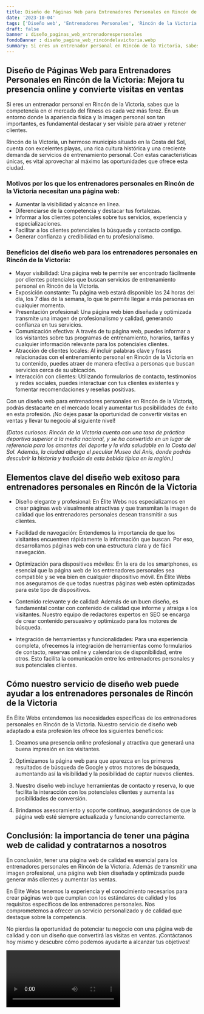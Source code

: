 ```yaml
---
title: Diseño de Páginas Web para Entrenadores Personales en Rincón de la Victoria
date: '2023-10-04'
tags: ['Diseño web', 'Entrenadores Personales', 'Rincón de la Victoria']
draft: false
banner : diseño_paginas_web_entrenadorespersonales
fondoBanner : diseño_pagina_web_rincóndelavictoria.webp
summary: Si eres un entrenador personal en Rincón de la Victoria, sabes que la competencia en el mercado del fitness es cada vez más feroz. En un entorno donde la apariencia física y la imagen personal son tan importantes, es fundamental destacar y ser visible para atraer y retener clientes.
---
```


## Diseño de Páginas Web para Entrenadores Personales en Rincón de la Victoria: Mejora tu presencia online y convierte visitas en ventas

Si eres un entrenador personal en Rincón de la Victoria, sabes que la competencia en el mercado del fitness es cada vez más feroz. En un entorno donde la apariencia física y la imagen personal son tan importantes, es fundamental destacar y ser visible para atraer y retener clientes.

Rincón de la Victoria, un hermoso municipio situado en la Costa del Sol, cuenta con excelentes playas, una rica cultura histórica y una creciente demanda de servicios de entrenamiento personal. Con estas características únicas, es vital aprovechar al máximo las oportunidades que ofrece esta ciudad.

### Motivos por los que los entrenadores personales en Rincón de la Victoria necesitan una página web:

- Aumentar la visibilidad y alcance en línea.
- Diferenciarse de la competencia y destacar tus fortalezas.
- Informar a los clientes potenciales sobre tus servicios, experiencia y especializaciones.
- Facilitar a los clientes potenciales la búsqueda y contacto contigo.
- Generar confianza y credibilidad en tu profesionalismo.

### Beneficios del diseño web para los entrenadores personales en Rincón de la Victoria:

- Mayor visibilidad: Una página web te permite ser encontrado fácilmente por clientes potenciales que buscan servicios de entrenamiento personal en Rincón de la Victoria.
- Exposición constante: Tu página web estará disponible las 24 horas del día, los 7 días de la semana, lo que te permite llegar a más personas en cualquier momento.
- Presentación profesional: Una página web bien diseñada y optimizada transmite una imagen de profesionalismo y calidad, generando confianza en tus servicios.
- Comunicación efectiva: A través de tu página web, puedes informar a los visitantes sobre tus programas de entrenamiento, horarios, tarifas y cualquier información relevante para los potenciales clientes.
- Atracción de clientes locales: Al incluir palabras clave y frases relacionadas con el entrenamiento personal en Rincón de la Victoria en tu contenido, puedes atraer de manera efectiva a personas que buscan servicios cerca de su ubicación.
- Interacción con clientes: Utilizando formularios de contacto, testimonios y redes sociales, puedes interactuar con tus clientes existentes y fomentar recomendaciones y reseñas positivas.

Con un diseño web para entrenadores personales en Rincón de la Victoria, podrás destacarte en el mercado local y aumentar tus posibilidades de éxito en esta profesión. ¡No dejes pasar la oportunidad de convertir visitas en ventas y llevar tu negocio al siguiente nivel!

*(Datos curiosos: Rincón de la Victoria cuenta con una tasa de práctica deportiva superior a la media nacional, y se ha convertido en un lugar de referencia para los amantes del deporte y la vida saludable en la Costa del Sol. Además, la ciudad alberga el peculiar Museo del Anís, donde podrás descubrir la historia y tradición de esta bebida típica en la región.)*

<GifSeo />

<Cta />

## Elementos clave del diseño web exitoso para entrenadores personales en Rincón de la Victoria

- Diseño elegante y profesional: En Élite Webs nos especializamos en crear páginas web visualmente atractivas y que transmitan la imagen de calidad que los entrenadores personales desean transmitir a sus clientes.

- Facilidad de navegación: Entendemos la importancia de que los visitantes encuentren rápidamente la información que buscan. Por eso, desarrollamos páginas web con una estructura clara y de fácil navegación.

- Optimización para dispositivos móviles: En la era de los smartphones, es esencial que la página web de los entrenadores personales sea compatible y se vea bien en cualquier dispositivo móvil. En Élite Webs nos aseguramos de que todas nuestras páginas web estén optimizadas para este tipo de dispositivos.

- Contenido relevante y de calidad: Además de un buen diseño, es fundamental contar con contenido de calidad que informe y atraiga a los visitantes. Nuestro equipo de redactores expertos en SEO se encarga de crear contenido persuasivo y optimizado para los motores de búsqueda.

- Integración de herramientas y funcionalidades: Para una experiencia completa, ofrecemos la integración de herramientas como formularios de contacto, reservas online y calendarios de disponibilidad, entre otros. Esto facilita la comunicación entre los entrenadores personales y sus potenciales clientes.

## Cómo nuestro servicio de diseño web puede ayudar a los entrenadores personales de Rincón de la Victoria

En Élite Webs entendemos las necesidades específicas de los entrenadores personales en Rincón de la Victoria. Nuestro servicio de diseño web adaptado a esta profesión les ofrece los siguientes beneficios:

1. Creamos una presencia online profesional y atractiva que generará una buena impresión en los visitantes.

2. Optimizamos la página web para que aparezca en los primeros resultados de búsqueda de Google y otros motores de búsqueda, aumentando así la visibilidad y la posibilidad de captar nuevos clientes.

3. Nuestro diseño web incluye herramientas de contacto y reserva, lo que facilita la interacción con los potenciales clientes y aumenta las posibilidades de conversión.

4. Brindamos asesoramiento y soporte continuo, asegurándonos de que la página web esté siempre actualizada y funcionando correctamente.

## Conclusión: la importancia de tener una página web de calidad y contratarnos a nosotros

En conclusión, tener una página web de calidad es esencial para los entrenadores personales en Rincón de la Victoria. Además de transmitir una imagen profesional, una página web bien diseñada y optimizada puede generar más clientes y aumentar las ventas.

En Élite Webs tenemos la experiencia y el conocimiento necesarios para crear páginas web que cumplan con los estándares de calidad y los requisitos específicos de los entrenadores personales. Nos comprometemos a ofrecer un servicio personalizado y de calidad que destaque sobre la competencia.

No pierdas la oportunidad de potenciar tu negocio con una página web de calidad y con un diseño que convertirá las visitas en ventas. ¡Contáctanos hoy mismo y descubre cómo podemos ayudarte a alcanzar tus objetivos!

<Video />

<CtaBot job='Entrenadores Personales' city='Rincón de la Victoria'/>

<Gmaps query='Rincón de la Victoria+españa+maps' />